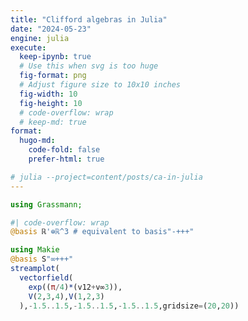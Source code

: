```yaml
---
title: "Clifford algebras in Julia"
date: "2024-05-23"
engine: julia
execute:
  keep-ipynb: true
  # Use this when svg is too huge
  fig-format: png
  # Adjust figure size to 10x10 inches
  fig-width: 10
  fig-height: 10
  # code-overflow: wrap
  # keep-md: true
format: 
  hugo-md:
    code-fold: false
    prefer-html: true

# julia --project=content/posts/ca-in-julia
---
```


```julia
using Grassmann;
```

```julia
#| code-overflow: wrap
@basis ℝ'⊕ℝ^3 # equivalent to basis"-+++"
```

```julia
using Makie
@basis S"∞+++"
streamplot(
  vectorfield(
    exp((π/4)*(v12+v∞3)),
    V(2,3,4),V(1,2,3)
  ),-1.5..1.5,-1.5..1.5,-1.5..1.5,gridsize=(20,20))
```
